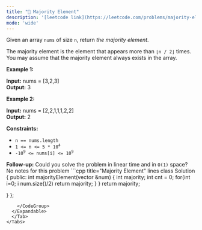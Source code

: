 ```yaml
---
title: "🧩 Majority Element"
description: '[leetcode link](https://leetcode.com/problems/majority-element/description/)'
mode: 'wide'
---
```

<Tabs>
  <Tab title="Question" icon="circle-question" iconType="regular">
    <Card>
      <p>Given an array <code>nums</code> of size <code>n</code>, return <em>the majority element</em>.</p>  <p>The majority element is the element that appears more than <code>&lfloor;n / 2&rfloor;</code> times. You may assume that the majority element always exists in the array.</p>   <p><strong class="example">Example 1:</strong></p> <strong>Input:</strong> nums = [3,2,3] <br/> <strong>Output:</strong> 3 <p><strong class="example">Example 2:</strong></p> <strong>Input:</strong> nums = [2,2,1,1,1,2,2] <br/> <strong>Output:</strong> 2   <p><strong>Constraints:</strong></p>  <ul>  <li><code>n == nums.length</code></li>  <li><code>1 &lt;= n &lt;= 5 * 10<sup>4</sup></code></li>  <li><code>-10<sup>9</sup> &lt;= nums[i] &lt;= 10<sup>9</sup></code></li> </ul>   <strong>Follow-up:</strong> Could you solve the problem in linear time and in <code>O(1)</code> space?
    </Card>
  </Tab>
  <Tab title="Solution" icon="lightbulb" iconType="regular" >
    <Card>
      No notes for this problem
</Card>
  <Expandable title="code">
    <CodeGroup dropdown>
```cpp title="Majority Element" lines
class Solution {
public:
    int majorityElement(vector<int> &num) {
    int majority;
    int cnt = 0;
    for(int i=0; i<num.size(); i++){
        if ( cnt ==0 ){
            majority = num[i];
            cnt++;
        }else{
            majority == num[i] ? cnt++ : cnt --;
            if (cnt > num.size()/2) return majority;
        }
    }
    return majority;

}
};
```
    </CodeGroup>
  </Expandable>
  </Tab>
</Tabs>